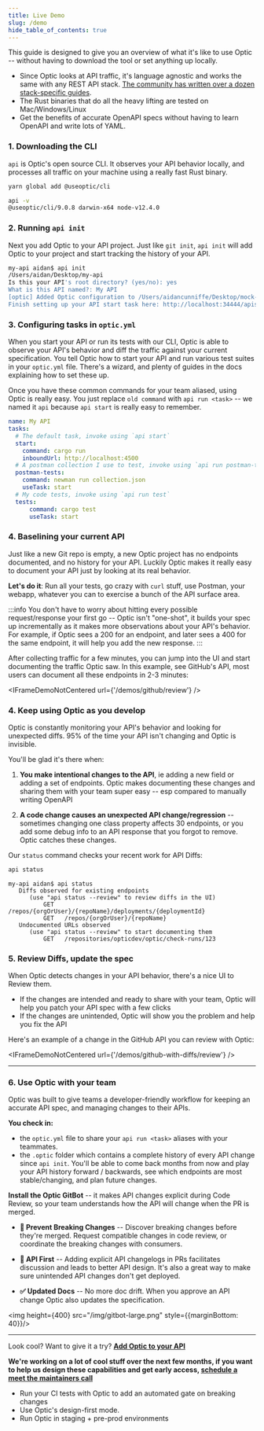 ```yaml
---
title: Live Demo
slug: /demo
hide_table_of_contents: true
---
```


This guide is designed to give you an overview of what it's like to use Optic -- without having to download the tool or set anything up locally.

- Since Optic looks at API traffic, it's language agnostic and works the same with any REST API stack. [The community has written over a dozen stack-specific guides](/docs/integrations/integrations).
- The Rust binaries that do all the heavy lifting are tested on Mac/Windows/Linux
- Get the benefits of accurate OpenAPI specs without having to learn OpenAPI and write lots of YAML.

### 1. Downloading the CLI

`api` is Optic's open source CLI. It observes your API behavior locally, and processes all traffic on your machine using a really fast Rust binary.

```bash
yarn global add @useoptic/cli

api -v
@useoptic/cli/9.0.8 darwin-x64 node-v12.4.0
```

### 2. Running `api init`

Next you add Optic to your API project. Just like `git init`, `api init` will add Optic to your project and start tracking the history of your API.

```bash
my-api aidan$ api init
/Users/aidan/Desktop/my-api
Is this your API's root directory? (yes/no): yes
What is this API named?: My API
[optic] Added Optic configuration to /Users/aidancunniffe/Desktop/mock-api/optic.yml
Finish setting up your API start task here: http://localhost:34444/apis/1/setup
```

### 3. Configuring tasks in `optic.yml`
When you start your API or run its tests with our CLI, Optic is able to observe your API's behavior and diff the traffic against your current specification. You tell Optic how to start your API and run various test suites in your `optic.yml` file. There's a wizard, and plenty of guides in the docs explaining how to set these up.

Once you have these common commands for your team aliased, using Optic is really easy. You just replace `old command` with `api run <task>` -- we named it `api` because `api start` is really easy to remember.


<div style={{marginTop: 20, marginBottom: 20}}>
<DemoStartCommandSetup />
</div>

```yaml
name: My API
tasks:
  # The default task, invoke using `api start`
  start:
    command: cargo run
    inboundUrl: http://localhost:4500
  # A postman collection I use to test, invoke using `api run postman-tests`
  postman-tests:
    command: newman run collection.json
    useTask: start
  # My code tests, invoke using `api run test`
  tests:
      command: cargo test
      useTask: start
```

### 4. Baselining your current API
Just like a new Git repo is empty, a new Optic project has no endpoints documented, and no history for your API. Luckily Optic makes it really easy to document your API just by looking at its real behavior.

**Let's do it**: Run all your tests, go crazy with `curl` stuff, use Postman, your webapp, whatever you can to exercise a bunch of the API surface area.

:::info
You don't have to worry about hitting every possible request/response your first go -- Optic isn't "one-shot", it builds your spec up incrementally as it makes more observations about your API's behavior. For example, if Optic sees a 200 for an endpoint, and later sees a 400 for the same endpoint, it will help you add the new response.
:::

After collecting traffic for a few minutes, you can jump into the UI and start documenting the traffic Optic saw. In this example, see GitHub's API, most users can document all these endpoints in 2-3 minutes:


<IFrameDemoNotCentered url={'/demos/github/review'} />

### 4. Keep using Optic as you develop

Optic is constantly monitoring your API's behavior and looking for unexpected diffs. 95% of the time your API isn't changing and Optic is invisible.

You'll be glad it's there when:

1) **You make intentional changes to the API**, ie adding a new field or adding a set of endpoints. Optic makes documenting these changes and sharing them with your team super easy -- esp compared to manually writing OpenAPI

2) **A code change causes an unexpected API change/regression** -- sometimes changing one class property affects 30 endpoints, or you add some debug info to an API response that you forgot to remove. Optic catches these changes.


Our `status` command checks your recent work for API Diffs:

```bash
api status
```

```
my-api aidan$ api status
   Diffs observed for existing endpoints
      (use "api status --review" to review diffs in the UI)
          GET   /repos/{orgOrUser}/{repoName}/deployments/{deploymentId}
          GET   /repos/{orgOrUser}/{repoName}
   Undocumented URLs observed
      (use "api status --review" to start documenting them
          GET   /repositories/opticdev/optic/check-runs/123
```

### 5. Review Diffs, update the spec

When Optic detects changes in your API behavior, there's a nice UI to Review them.

- If the changes are intended and ready to share with your team, Optic will help you patch your API spec with a few clicks
- If the changes are unintended, Optic will show you the problem and help you fix the API

Here's an example of a change in the GitHub API you can review with Optic:

<IFrameDemoNotCentered url={'/demos/github-with-diffs/review'} />


---

### 6. Use Optic with your team

Optic was built to give teams a developer-friendly workflow for keeping an accurate API spec, and managing changes to their APIs.

**You check in:**

- the `optic.yml` file to share your `api run <task>` aliases with your teammates.
- the `.optic` folder which contains a complete history of every API change since `api init`. You'll be able to come back months from now and play your API history forward / backwards, see which endpoints are most stable/changing, and plan future changes.

**Install the Optic GitBot** -- it makes API changes explicit during Code Review, so your team understands how the API will change when the PR is merged.


- **🚦 Prevent Breaking Changes** -- Discover breaking changes before they're merged. Request compatible changes in code review, or coordinate the breaking changes with consumers.

- **🔎 API First** -- Adding explicit API changelogs in PRs facilitates discussion and leads to better API design. It's also a great way to make sure unintended API changes don't get deployed.

- **✅ Updated Docs** -- No more doc drift. When you approve an API change Optic also updates the specification.


<img height={400} src="/img/gitbot-large.png" style={{marginBottom: 40}}/>


---

Look cool? Want to give it a try? **[Add Optic to your API](/docs/)**

**We're working on a lot of cool stuff over the next few months, if you want to help us design these capabilities and get early access, [schedule a meet the maintainers call](https://calendly.com/opticlabs/maintainer-office-hours)**

- Run your CI tests with Optic to add an automated gate on breaking changes
- Use Optic's design-first mode.
- Run Optic in staging + pre-prod environments
